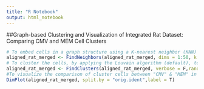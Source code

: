 ```yaml
---
title: "R Notebook"
output: html_notebook
---
```

##Graph-based Clustering and Visualization of Integrated Rat Dataset: Comparing CMV and MEM Cell Clusters


```r
# To embed cells in a graph structure using a K-nearest neighbor (KNN) graph, with edges drawn between cells with similar feature expression patterns, and to partition this graph into highly interconnected sub-population.
aligned_rat_merged <- FindNeighbors(aligned_rat_merged, dims = 1:50, k.param = 10, verbose = F)
# To cluster the cells, by applying the Louvain algorithm (default), to iteratively group cells together, with the goal of optimizing the standard modularity function.
aligned_rat_merged <- FindClusters(aligned_rat_merged, verbose = F,random.seed = 10)
#To visualize the comparison of cluster cells between "CMV" & "MEM" in rat.
DimPlot(aligned_rat_merged, split.by = "orig.ident",label = T) 
```



